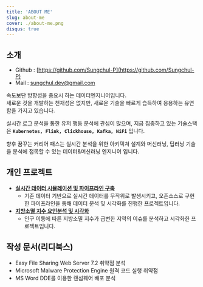 ```yaml
---
title: 'ABOUT ME'
slug: about-me
cover: ./about-me.png
disqus: true
---
```


## 소개

- Github : [https://github.com/Sungchul-P](https://github.com/Sungchul-P)
- Mail : sungchul.dev@gmail.com

속도보단 방향성을 중요시 하는 데이터엔지니어입니다.</br>
새로운 것을 개발하는 천재성은 없지만, 새로운 기술을 빠르게 습득하여 응용하는 유연함을 가지고 있습니다.

실시간 로그 분석을 통한 유저 행동 분석에 관심이 많으며, 지금 집중하고 있는 기술스택은 **`Kubernetes, Flink, Clickhouse, Kafka, NiFi`** 입니다.

향후 꿈꾸는 커리어 패스는 실시간 분석을 위한 아키텍쳐 설계와 머신러닝, 딥러닝 기술을 분석에 접목할 수 있는 데이터&머신러닝 엔지니어 입니다.

## 개인 프로젝트

- [**실시간 데이터 시뮬레이션 및 파이프라인 구축**](https://github.com/Sungchul-P/final_pipeline_docker)
  - 기존 데이터 기반으로 실시간 데이터를 무작위로 발생시키고, 오픈소스로 구현한 파이프라인을 통해 데이터 분석 및 시각화를 진행한 프로젝트입니다.
- [**지방소멸 지수 요인분석 및 시각화**](https://github.com/Sungchul-P/local_extinction)
  - 인구 이동에 따른 지방소멸 지수가 급변한 지역의 이슈를 분석하고 시각화한 프로젝트입니다.

## 작성 문서(리디북스)

- Easy File Sharing Web Server 7.2 취약점 분석
- Microsoft Malware Protection Engine 원격 코드 실행 취약점
- MS Word DDE를 이용한 랜섬웨어 배포 분석
